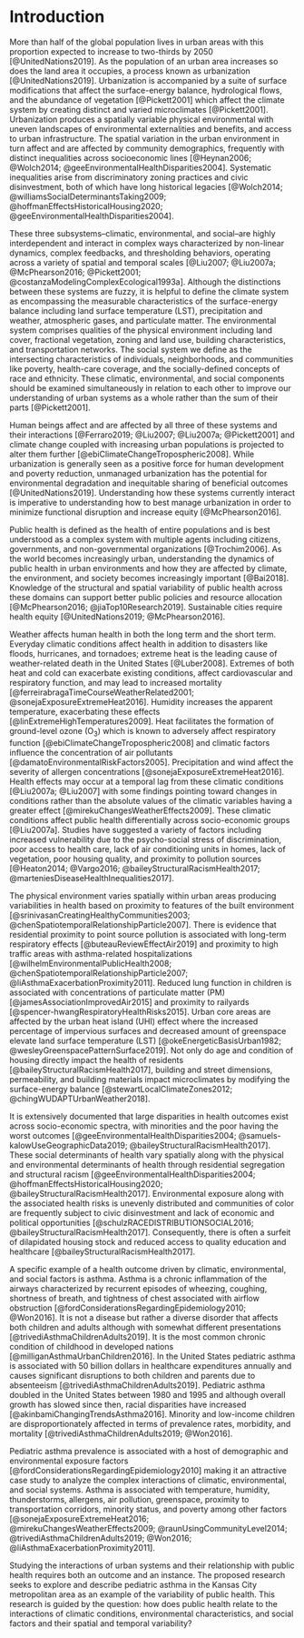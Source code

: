 # Introduction {#intro}

More than half of the global population lives in urban areas with this proportion expected to increase to two-thirds by 2050 [@UnitedNations2019]. As the population of an urban area increases so does the land area it occupies, a process known as urbanization [@UnitedNations2019]. Urbanization is accompanied by a suite of surface modifications that affect the surface-energy balance, hydrological flows, and the abundance of vegetation [@Pickett2001] which affect the climate system by creating distinct and varied microclimates [@Pickett2001]. Urbanization produces a spatially variable physical environmental with uneven landscapes of environmental externalities and benefits, and access to urban infrastructure. The spatial variation in the urban environment in turn affect and are affected by community demographics, frequently with distinct inequalities across socioeconomic lines [@Heynan2006; @Wolch2014; @geeEnvironmentalHealthDisparities2004]. Systematic inequalities arise from discriminatory zoning practices and civic disinvestment, both of which have long historical legacies [@Wolch2014; @williamsSocialDeterminantsTaking2009; @hoffmanEffectsHistoricalHousing2020; @geeEnvironmentalHealthDisparities2004]. 

These three subsystems–climatic, environmental, and social–are highly interdependent and interact in complex ways characterized by non-linear dynamics, complex feedbacks, and thresholding behaviors, operating across a variety of spatial and temporal scales [@Liu2007; @Liu2007a; @McPhearson2016; @Pickett2001; @costanzaModelingComplexEcological1993a]. Although the distinctions between these systems are fuzzy, it is helpful to define the climate system as encompassing the measurable characteristics of the surface-energy balance including land surface temperature (LST), precipitation and weather, atmospheric gases, and particulate matter. The environmental system comprises qualities of the physical environment including land cover, fractional vegetation, zoning and land use, building characteristics, and transportation networks. The social system we define as the intersecting characteristics of individuals, neighborhoods, and communities like poverty, health-care coverage, and the socially-defined concepts of race and ethnicity. These climatic, environmental, and social components should be examined simultaneously in relation to each other to improve our understanding of urban systems as a whole rather than the sum of their parts [@Pickett2001].

Human beings affect and are affected by all three of these systems and their interactions [@Ferraro2019; @Liu2007; @Liu2007a; @Pickett2001] and climate change coupled with increasing urban populations is projected to alter them further [@ebiClimateChangeTropospheric2008]. While urbanization is generally seen as a positive force for human development and poverty reduction, unmanaged urbanization has the potential for environmental degradation and inequitable sharing of beneficial outcomes [@UnitedNations2019]. Understanding how these systems currently interact is imperative to understanding how to best manage urbanization in order to minimize functional disruption and increase equity [@McPhearson2016]. 

Public health is defined as the health of entire populations and is best understood as a complex system with multiple agents including citizens, governments, and non-governmental organizations [@Trochim2006]. As the world becomes increasingly urban, understanding the dynamics of public health in urban environments and how they are affected by climate, the environment, and society becomes increasingly important [@Bai2018].  Knowledge of the structural and spatial variability of public health across these domains can support better public policies and resource allocation [@McPhearson2016; @jiaTop10Research2019]. Sustainable cities require health equity [@UnitedNations2019; @McPhearson2016]. 

Weather affects human health in both the long term and the short term. Everyday climatic conditions affect health in addition to disasters like floods, hurricanes, and tornadoes; extreme heat is the leading cause of weather-related death in the United States [@Luber2008]. Extremes of both heat and cold can exacerbate existing conditions, affect cardiovascular and respiratory function, and may lead to increased mortality [@ferreirabragaTimeCourseWeatherRelated2001; @sonejaExposureExtremeHeat2016]. Humidity increases the apparent temperature, exacerbating these effects [@linExtremeHighTemperatures2009]. Heat facilitates the formation of ground-level ozone (O$_3$) which is known to adversely affect respiratory function [@ebiClimateChangeTropospheric2008] and climatic factors influence the concentration of air pollutants [@damatoEnvironmentalRiskFactors2005]. Precipitation and wind affect the severity of allergen concentrations [@sonejaExposureExtremeHeat2016]. Health effects may occur at a temporal lag from these climatic conditions [@Liu2007a; @Liu2007] with some findings pointing toward changes in conditions rather than the absolute values of the climatic variables having a greater effect [@mirekuChangesWeatherEffects2009]. These climatic conditions affect public health differentially across socio-economic groups [@Liu2007a]. Studies have suggested a variety of factors including increased vulnerability due to the psycho-social stress of discrimination, poor access to health care, lack of air conditioning units in homes, lack of vegetation, poor housing quality, and proximity to pollution sources [@Heaton2014; @Vargo2016; @baileyStructuralRacismHealth2017; @marteniesDiseaseHealthInequalities2017].

The physical environment varies spatially within urban areas producing variabilities in health based on proximity to features of the built environment [@srinivasanCreatingHealthyCommunities2003; @chenSpatiotemporalRelationshipParticle2007]. There is evidence that residential proximity to point source pollution is associated with long-term respiratory effects [@buteauReviewEffectAir2019] and proximity to high traffic areas with asthma-related hospitalizations [@wilhelmEnvironmentalPublicHealth2008; @chenSpatiotemporalRelationshipParticle2007; @liAsthmaExacerbationProximity2011]. Reduced lung function in children is associated with concentrations of particulate matter (PM) [@jamesAssociationImprovedAir2015] and proximity to railyards [@spencer-hwangRespiratoryHealthRisks2015]. Urban core areas are affected by the urban heat island (UHI) effect where the increased percentage of impervious surfaces and decreased amount of greenspace elevate land surface temperature (LST) [@okeEnergeticBasisUrban1982; @wesleyGreenspacePatternSurface2019]. Not only do age and condition of housing directly impact the health of residents [@baileyStructuralRacismHealth2017], building and street dimensions, permeability, and building materials impact microclimates by modifying the surface-energy balance [@stewartLocalClimateZones2012; @chingWUDAPTUrbanWeather2018].

It is extensively documented that large disparities in health outcomes exist across socio-economic spectra, with minorities and the poor having the worst outcomes [@geeEnvironmentalHealthDisparities2004; @samuels-kalowUseGeographicData2019; @baileyStructuralRacismHealth2017]. These social determinants of health vary spatially along with the physical and environmental determinants of health through residential segregation and structural racism [@geeEnvironmentalHealthDisparities2004; @hoffmanEffectsHistoricalHousing2020; @baileyStructuralRacismHealth2017]. Environmental exposure along with the associated health risks is unevenly distributed and communities of color are frequently subject to civic disinvestment and lack of economic and political opportunities [@schulzRACEDISTRIBUTIONSOCIAL2016; @baileyStructuralRacismHealth2017]. Consequently, there is often a surfeit of dilapidated housing stock and reduced access to quality education and healthcare [@baileyStructuralRacismHealth2017].

A specific example of a health outcome driven by climatic, environmental, and social factors is asthma. Asthma is a chronic inflammation of the airways characterized by recurrent episodes of wheezing, coughing, shortness of breath, and tightness of chest associated with airflow obstruction [@fordConsiderationsRegardingEpidemiology2010; @Won2016]. It is not a disease but rather a diverse disorder that affects both children and adults although with somewhat different presentations [@trivediAsthmaChildrenAdults2019]. It is the most common chronic condition of childhood in developed nations [@milliganAsthmaUrbanChildren2016]. In the United States pediatric asthma is associated with 50 billion dollars in healthcare expenditures annually and causes significant disruptions to both children and parents due to absenteeism [@trivediAsthmaChildrenAdults2019]. Pediatric asthma doubled in the United States between 1980 and 1995 and although overall growth has slowed since then, racial disparities have increased [@akinbamiChangingTrendsAsthma2016]. Minority and low-income children are disproportionately affected in terms of prevalence rates, morbidity, and mortality [@trivediAsthmaChildrenAdults2019; @Won2016]. 

Pediatric asthma prevalence is associated with a host of demographic and environmental exposure factors [@fordConsiderationsRegardingEpidemiology2010] making it an attractive case study to analyze the complex interactions of climatic, environmental, and social systems. Asthma is associated with temperature, humidity, thunderstorms, allergens, air pollution, greenspace, proximity to transportation corridors, minority status, and poverty among other factors [@sonejaExposureExtremeHeat2016; @mirekuChangesWeatherEffects2009; @raunUsingCommunityLevel2014; @trivediAsthmaChildrenAdults2019; @Won2016; @liAsthmaExacerbationProximity2011].

Studying the interactions of urban systems and their relationship with public health requires both an outcome and an instance. The proposed research seeks to explore and describe pediatric asthma in the Kansas City metropolitan area as an example of the variability of public health. This research is guided by the question: how does public health relate to the interactions of climatic conditions, environmental characteristics, and social factors and their spatial and temporal variability? 





















